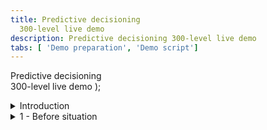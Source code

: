 ```yaml
---
title: Predictive decisioning
  300-level live demo
description: Predictive decisioning 300-level live demo
tabs: [ 'Demo preparation', 'Demo script']
---
```


  <span>
    Predictive decisioning <br/> 300-level live demo
  </span> );

<span id="top"></span>

<details>

<summary>Introduction</summary>
<br/>

Welcome to the call center customer retention demonstration. Today, I will show you how to rapidly improve your call center agent’s productivity when looking at retaining important valuable customers, so the agent can provide retention offers while interacting with customers on the phone. <br/><br/>

A key aspect of this demonstration is the use of artificial intelligence services inside automated rules-based decisions. We will use 2 IBM Cloud Paks: <br/>
•	**IBM Cloud Pak for Data** allows us to create and host the prediction services that we will use to better understand the customer's situation <br/>
•	**IBM Cloud Pak for Business Automation** allows us to create the automated call center application end-to-end using low-code/no-code editors <br/><br/>

I will show you how to: <br/>
•	Rapidly create prediction services from your historical data with no data science skills <br/>
•	Build an automated decision service that will mix business rules with machine learning predictions to select the most appropriate customer retention offer <br/>
•	Rapidly build a fully automated application that will invoke this decision service, which the call center agent will use to propose adapted retention offers <br/><br/>

Let’s get started!

<br/>

**[Go to top](#top)**

</details>

<details>

<summary>1 - Before situation</summary>
<br/>

| **1.1** | **Present the retention policy** |
| :---                   | :--- |
| **Action**             | Open the **Retention-Policy.pdf** document from your local environment. Note: This data file was already downloaded as one of the prerequisites in <a href="https://ibm-garage-tsa.github.io/platinum-demos/300-business-automation-predictive-decisioning/demo-preparation/#install-the-demo" target="_blank" rel="noreferrer">Demo preparation</a>. |
| **Screenshot**         | &nbsp;  <br/> ![Open PDF](./images/1.1_Open_PDF_600.png) |
| **Action**             | Rapidly scroll down the document to show how retention offers were managed in the past. |
| **Screenshot**         | &nbsp;  <br/> ![Scroll PDF](./images/1.1_Scroll_PDF_600.png) |
| **Narration**          | We’ve just gotten an alert from Instana that there has been a sudden increase in erroneous calls on our ‘discount’ service, which is part of the robot shop application. <br/> <br/> Although I don’t have it connected right now, the alert would show up via one of the configurable alert channels, like email, Microsoft Teams, Slack, and many others ([full list](https://www.instana.com/docs/events_alerts/alert-channels)). <br/> <br/> It’s important to note here that you’re not getting alerts for just anything. Behind the scenes, Instana is determining which events and issues are related, and it only sends alerts if a problem is likely to affect end users. <br/> <br/> Let’s go into the details for this incident. |


We will use a telecommunication call center example in this demo. SkyTalk call center agents are asked to offer retention promotions to customers who are upset. To do this, they have to use their own judgment to consider the opportunity to grant a retention offer. They also must choose what retention to suggest when they are discussing with the customer.

SkyTalk's sales and marketing division is regularly issuing a document explaining how agents could identify upset customers and what retention offers they can apply depending on the customer's situation.

This process leads to some various issues:
•	Complexity for an agent to identify upset customers
•	Customers may receive offers not adapted to their needs
•	No cost control on how customers are retained
•	Requires training and skills to distribute offers
•	Retentions offers are not equally proposed across call center agents creating compliance issues
•	It takes time on the phone for a call center agent to decide whet retention offer to propose

Seeing its retention budget increase, SkyTalk was looking at a more efficient process to retain customers.
A system that would be able to automatically:
•	Asses the propensity to churn for a customer
•	Estimate the lifetime values of the customer
•	Find the most adapted retention offer for the customer
•	Have a controlled and compliant way to give retention offers across the entire call centers

Let’s see how SkyTalk has faced all these challenges:

To do this we are going to visit 3 IBM Products with 2 IBM Cloud Paks

I will start by showing you how you can create rapidly some prediction services in Cloud Pak for Data using IBM Watson Studio and IBM Machine learning.

In a second phase, We will move in the IBM Automation space with IBM Cloud Pak for Business Automation. There, I will show you how the Retention offer decision service will mix these services insights with some automated business rules using IBM Automation Decision Services, an IBM Business Automation Studio (BAS) component that will allow you to deliver automated decision services without writing code.

Finally, we will move in a second component of BAS – Application Designer – that is the low code environment that has allowed us to design the Call center front end application that calls this decision service and provides recommendations to the call center agents.
Let’s start our journey now


<br/>

**[Go to top](#top)**

</details>
